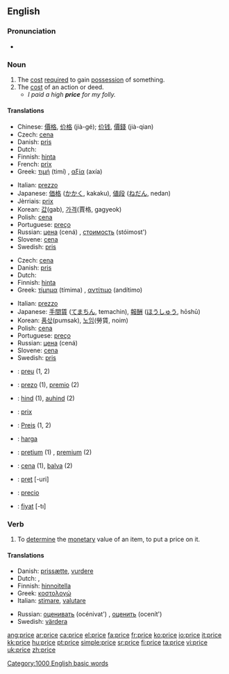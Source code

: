 {{see|Price}}
==English==

===Pronunciation===
*{{audio|en-us-price.ogg|Audio (US)}}

===Noun===
{{en-noun}}

# The [[cost]] [[require]]d to gain [[possession]] of something.
# The [[cost]] of an action or deed.
#* ''I paid a high '''price''' for my folly.''

====Translations====
{{trans-top|cost required to gain possession of something}}
*Chinese:  [[價格]], [[价格]] (jià-gé); [[价钱]], [[價錢]] (jià-qian) 
*Czech: [[cena#Czech|cena]] {{f}}
*Danish: [[pris#Danish|pris]] {{c}}
*Dutch: {{t|nl|prijs|m}}
*Finnish: [[hinta]]
*French: [[prix]] {{m}}
*Greek: [[τιμή]] (timí) {{f}}, [[αξία]] (axía) {{f}}
{{trans-mid}}
*Italian: [[prezzo]] {{m}}
*Japanese: [[価格]] ([[かかく]], kakaku), [[値段]] ([[ねだん]], nedan)
*Jèrriais: [[prix]] {{m}}
*Korean: [[값]](gab), [[가격]](賈格, gagyeok)
*Polish: [[cena#Polish|cena]] {{f}}
*Portuguese: [[preço]] {{m}}
*Russian: [[цена]] (cená) {{f}}, [[стоимость]] (stóimost') {{f}}
*Slovene: [[cena]] {{f}}
*Swedish: [[pris#Swedish|pris]] {{n}}
{{trans-bottom}}

{{trans-top|cost of an action or deed}}
*Czech: [[cena#Czech|cena]] {{f}}
*Danish: [[pris#Danish|pris]] {{c}}
*Dutch: {{t|nl|prijs|m}}
*Finnish: [[hinta]]
*Greek: [[τίμημα]] (tímima) {{n}}, [[αντίτιμο]] (andítimo) {{n}}
{{trans-mid}}
*Italian: [[prezzo]] {{m}}
*Japanese: [[手間賃]] ([[てまちん]], temachin), [[報酬]] ([[ほうしゅう]], hōshū)
*Korean: [[품삯]](pumsak), [[노임]](勞賃, noim)
*Polish: [[cena#Polish|cena]] {{f}}
*Portuguese: [[preço]] {{m}}
*Russian: [[цена]] (cená) {{f}}
*Slovene: [[cena]] {{f}}
*Swedish: [[pris#Swedish|pris]] {{n}}
{{trans-bottom}}

{{checktrans}}
{{trans-top|Translations to be categorised}}
*{{ttbc|Catalan}}: [[preu]] {{m}} (1, 2)
*{{ttbc|Esperanto}}: [[prezo]] (1), [[premio]] (2)
*{{ttbc|Estonian}}: [[hind]] (1), [[auhind]] (2)
*{{ttbc|French}}: [[prix]] {{m}}
*{{ttbc|German}}: [[Preis]] {{m}} (1, 2)
*{{ttbc|Indonesian}}: [[harga]]
{{trans-mid}}
*{{ttbc|Latin}}: [[pretium]] (1) {{n}}, [[premium]] (2)
*{{ttbc|Latvian}}: [[cena#Latvian|cena]] {{f}} (1), [[balva]] (2)
*{{ttbc|Romanian}}: [[preţ]] [-uri] {{n}}
*{{ttbc|Spanish}}: [[precio]] {{m}}
*{{ttbc|Turkish}}: [[fiyat]] [-tı]
{{trans-bottom}}

===Verb===
{{en-verb|pric|ing}}

# To [[determine]] the [[monetary]] value of an item, to put a price on it.

====Translations====
{{trans-top|determine or put a price on something}}
*Danish: [[prissætte]], [[vurdere]]
*Dutch: {{t|nl|schatten}}, {{t|nl|prijzen}}
*Finnish: [[hinnoitella]]
*Greek: [[κοστολογώ]]
*Italian: [[stimare]], [[valutare]]
{{trans-mid}}
*Russian: [[оценивать]] (océnivat') {{impf}}, [[оценить]] (ocenít') {{pf}}
*Swedish: [[värdera]]
{{trans-bottom}}

[[Category:1000 English basic words]]

[[ang:price]]
[[ar:price]]
[[ca:price]]
[[el:price]]
[[fa:price]]
[[fr:price]]
[[ko:price]]
[[io:price]]
[[it:price]]
[[kk:price]]
[[hu:price]]
[[pt:price]]
[[simple:price]]
[[sr:price]]
[[fi:price]]
[[ta:price]]
[[vi:price]]
[[uk:price]]
[[zh:price]]